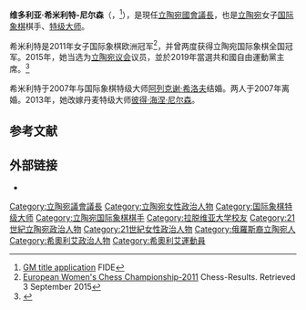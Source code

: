 {{noteTA
|T=zh-hans:维多利亚·奇米利特;zh-hant:維多利亞·希米利特;
|1=zh-hans:奇米利特;zh-hant:希米利特;
}}
{{Infobox officeholder
|name = 维多利亚·希米利特
|image =
|caption = 
|birthname = 
|office = [[立陶宛議會議長列表|立陶宛國會議長]]
|term_start = 2020年11月13日
|term_end =
|party= [[立陶宛共和國自由運動|立陶宛共和國自由運動]]
|country = [[立陶宛|立陶宛]]
|birth_date = {{Birth date and age|1983|8|6|df=y}}
|birth_place = {{USSR}}[[立陶宛蘇維埃社會主義共和國|立陶宛蘇維埃社會主義共和國]][[希奧利艾|希奧利艾]]
|death_date = 
|death_place = 
| children         = 4
|module=
{{Infobox chess player
|title = [[国际象棋特级大师|特级大师]]<br/>女子特级大师
|worldchampion = 
|womensworldchampion = 
|rating = 
|peakrating = 2542（2017年6月）
|FideID = 12801259
}}
}}
'''维多利亚·希米利特-尼尔森'''（{{lang-lt|Viktorija Čmilytė-Nielsen}}，{{bd|1983年|8月6日}}<ref>[http://ratings.fide.com/crt/main219400.pdf GM title application] FIDE</ref>），是現任[[立陶宛議會議長列表|立陶宛國會議長]]，也是[[立陶宛|立陶宛]]女子[[国际象棋|国际象棋]]棋手、[[国际象棋特级大师|特级大师]]。

希米利特是2011年女子国际象棋欧洲冠军<ref>[http://chess-results.com/tnr49244.aspx?lan=1&art=1&rd=11&turdet=YES&flag=30&wi=984 European Women's Chess Championship-2011] {{Wayback|url=http://chess-results.com/tnr49244.aspx?lan=1&art=1&rd=11&turdet=YES&flag=30&wi=984 |date=20160313200813 }} Chess-Results. Retrieved 3 September 2015</ref>，并曾两度获得立陶宛国际象棋全国冠军。2015年，她当选为[[立陶宛议会|立陶宛议会]]议员，並於2019年當選共和國自由運動黨主席。<ref>{{cite web | url=http://en.delfi.lt/lithuania/politics/lithuanias-top-female-chess-master-to-get-mp-seat.d?id=67437086 | title=Lithuania's top female chess master to get MP seat | publisher=http://en.delfi.lt/ | date=16 March 2015 | accessdate=22 March 2015}}</ref>

希米利特于2007年与国际象棋特级大师[[阿列克谢·希洛夫|阿列克谢·希洛夫]]结婚。两人于2007年离婚。2013年，她改嫁丹麦特级大师[[彼得·海涅·尼尔森|彼得·海涅·尼尔森]]。

== 参考文献 ==
{{reflist}}

== 外部链接 ==
*{{chessgames player|id=51512|name=Victoria Cmilyte}}

{{s-start}}
{{s-off}}
{{s-bef|before={{Link-en|維克托拉斯·普蘭茨凱蒂斯|Viktoras Pranckietis}}}}
{{s-ttl|title=[[立陶宛議會議長列表|立陶宛國會議長]]|years=2020年至今}}
{{s-inc}}
{{s-ppo}}
{{s-bef|before={{Link-en|尤金紐斯·格特維拉斯|Eugenijus Gentvilas}}}}
{{s-ttl|title=[[立陶宛共和國自由運動|自由運動黨主席]]|years=2019年至今}}
{{s-inc}}
{{s-end}}

{{Authority control}}
{{DEFAULTSORT:Cmilyte-Nielsen, Viktorija}}
[[Category:立陶宛議會議長|Category:立陶宛議會議長]]
[[Category:立陶宛女性政治人物|Category:立陶宛女性政治人物]]
[[Category:国际象棋特级大师|Category:国际象棋特级大师]]
[[Category:立陶宛国际象棋棋手|Category:立陶宛国际象棋棋手]]
[[Category:拉脱维亚大学校友|Category:拉脱维亚大学校友]]
[[Category:21世紀立陶宛政治人物|Category:21世紀立陶宛政治人物]]
[[Category:21世紀女性政治人物|Category:21世紀女性政治人物]]
[[Category:俄羅斯裔立陶宛人|Category:俄羅斯裔立陶宛人]]
[[Category:希奧利艾政治人物|Category:希奧利艾政治人物]]
[[Category:希奧利艾運動員|Category:希奧利艾運動員]]